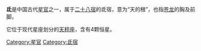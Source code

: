 '''氐'''是中国古代[[星官|星官]]之一，属于[[二十八宿|二十八宿]]的氐宿，意为“天的根”，也指[[青龙|苍龙]]的胸及前脚。

它位于现代星座划分的[[天秤座|天秤座]]，含有4颗恒星。

[[Category:星官|Category:星官]]
[[Category:氐宿|Category:氐宿]]